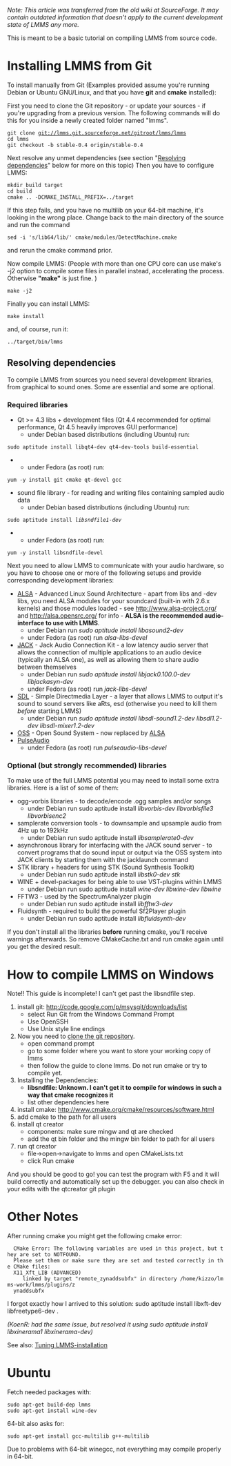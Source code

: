 ''Note: This article was transferred from the old wiki at SourceForge. It may contain outdated information that doesn't apply to the current development state of LMMS any more.''

This is meant to be a basic tutorial on compiling LMMS from source code.

= Installing LMMS from Git =

To install manually from Git (Examples provided assume you're running Debian or Ubuntu GNU/Linux, and that you have '''git''' and '''cmake''' installed):

First you need to clone the Git repository - or update your sources - if you're upgrading from a previous version. The following commands will do this for you inside a newly created folder named "lmms".

 git clone git://lmms.git.sourceforge.net/gitroot/lmms/lmms
 cd lmms
 git checkout -b stable-0.4 origin/stable-0.4

Next resolve any unmet dependencies (see section "[[Compiling LMMS#Resolving_dependencies|Resolving dependencies]]" below for more on this topic)
Then you have to configure LMMS:

 mkdir build target
 cd build
 cmake .. -DCMAKE_INSTALL_PREFIX=../target

If this step fails, and you have no multilib on your 64-bit machine, it's looking in the wrong place.  Change back to the main directory of the source and run the command

 sed -i 's/lib64/lib/' cmake/modules/DetectMachine.cmake

and rerun the cmake command prior.

Now compile LMMS: (People with more than one CPU core can use make's -j2 option to compile some files in parallel instead, accelerating the process. Otherwise '''"make"''' is just fine. )

 make -j2

Finally you can install LMMS:

 make install

and, of course, run it:

 ../target/bin/lmms


== Resolving dependencies ==

To compile LMMS from sources you need several development libraries, from graphical to sound ones. Some are essential and some are optional.

=== Required libraries ===

<!--TODO: Probably want to assume user has knowledge of installing on their system, or just separate these into definite sections.-->

* Qt >= 4.3 libs + development files (Qt 4.4 recommended for optimal performance, Qt 4.5 heavily improves GUI performance) 
** under Debian based distributions (including Ubuntu) run: 
 sudo aptitude install libqt4-dev qt4-dev-tools build-essential
** under Fedora (as root) run:
 yum -y install git cmake qt-devel gcc 
* sound file library - for reading and writing files containing sampled audio data
** under Debian based distributions (including Ubuntu) run: 
 sudo aptitude install ''libsndfile1-dev''
** under Fedora (as root) run:
 yum -y install libsndfile-devel

Next you need to allow LMMS to communicate with your audio hardware, so you have to choose one or more of the following setups and provide corresponding development libraries:
* [http://www.alsa-project.org/ ALSA] - Advanced Linux Sound Architecture - apart from libs and -dev libs, you need ALSA modules for your soundcard (built-in with 2.6.x kernels) and those modules loaded - see [http://www.alsa-project.org/ http://www.alsa-project.org/] and [http://alsa.opensrc.org/ http://alsa.opensrc.org/] for info - '''ALSA is the recommended audio-interface to use with LMMS'''.
** under Debian run ''sudo aptitude install libasound2-dev''
** under Fedora (as root) run ''alsa-libs-devel''
* [http://jackaudio.org/ JACK] - Jack Audio Connection Kit - a low latency audio server that allows the connection of multiple applications to an audio device (typically an ALSA one), as well as allowing them to share audio between themselves
** under Debian run ''sudo aptitude install libjack0.100.0-dev libjackasyn-dev''
** under Fedora (as root) run ''jack-libs-devel''
* [http://www.libsdl.org/index.php SDL] - Simple Directmedia Layer - a layer that allows LMMS to output it's sound to sound servers like aRts, esd (otherwise you need to kill them ''before'' starting LMMS)
** under Debian run ''sudo aptitude install libsdl-sound1.2-dev libsdl1.2-dev libsdl-mixer1.2-dev''
* [http://www.opensound.com/ OSS] - Open Sound System - now replaced by [http://www.alsa-project.org/ ALSA]
* [http://www.pulseaudio.org/ PulseAudio]
** under Fedora (as root) run ''pulseaudio-libs-devel''

=== Optional (but strongly recommended) libraries ===

To make use of the full LMMS potential you may need to install some extra libraries. Here is a list of some of them:

* ogg-vorbis libraries - to decode/encode .ogg samples and/or songs
** under Debian run sudo aptitude install ''libvorbis-dev libvorbisfile3 libvorbisenc2''
* samplerate conversion tools - to downsample and upsample audio from 4Hz up to 192kHz
** under Debian run sudo aptitude install ''libsamplerate0-dev''
* asynchronous library for interfacing with the JACK sound server - to convert programs that do sound input or output via the OSS system into JACK clients by starting them with the jacklaunch command
* STK library + headers for using STK (Sound Synthesis Toolkit)
** under Debian run sudo aptitude install ''libstk0-dev stk''
* WINE + devel-packages for being able to use VST-plugins within LMMS
** under Debian run sudo aptitude install ''wine-dev libwine-dev libwine''
* FFTW3 - used by the SpectrumAnalyzer plugin
** under Debian run sudo aptitude install ''libfftw3-dev''
* Fluidsynth - required to build the powerful Sf2Player plugin
** under Debian run sudo aptitude install ''libfluidsynth-dev''

If you don't install all the libraries '''before''' running cmake, you'll receive warnings afterwards. So remove CMakeCache.txt and run cmake again until you get the desired result.

= How to compile LMMS on Windows =
Note!! This guide is incomplete! I can't get past the libsndfile step.

# install git: http://code.google.com/p/msysgit/downloads/list
#* select Run Git from the Windows Command Prompt
#* Use OpenSSH
#* Use Unix style line endings
# Now you need to [[Accessing_Git_repository|clone the git repository]].
#* open command prompt
#* go to some folder where you want to store your working copy of lmms
#* then follow the guide to clone lmms. Do not run cmake or try to compile yet.
# Installing the Dependencies:
#* '''libsndfile: Unknown. I can't get it to compile for windows in such a way that cmake recognizes it'''
#* list other dependencies here
# install cmake: http://www.cmake.org/cmake/resources/software.html
# add cmake to the path for all users
# install qt creator
#* components: make sure mingw and qt are checked
#* add the qt bin folder and the mingw bin folder to path for all users
# run qt creator
#* file->open->navigate to lmms and open CMakeLists.txt
#* click Run cmake

And you should be good to go! you can test the program with F5 and it will build correctly and automatically set up the debugger. you can also check in your edits with the qtcreator git plugin


= Other Notes =

After running cmake you might get the following cmake error:

   CMake Error: The following variables are used in this project, but they are set to NOTFOUND.
   Please set them or make sure they are set and tested correctly in the CMake files:
   X11_Xft_LIB (ADVANCED)
      linked by target "remote_zynaddsubfx" in directory /home/kizzo/lmms-work/lmms/plugins/z
   ynaddsubfx

I forgot exactly how I arrived to this solution: sudo aptitude install libxft-dev libfreetype6-dev .

''(KoenR: had the same issue, but resolved it using sudo aptitude install libxinerama1 libxinerama-dev)''

See also: [[Tuning LMMS-installation]]

= Ubuntu =

Fetch needed packages with:

 sudo apt-get build-dep lmms
 sudo apt-get install wine-dev

64-bit also asks for:

 sudo apt-get install gcc-multilib g++-multilib

Due to problems with 64-bit winegcc, not everything may compile properly in 64-bit.
